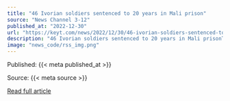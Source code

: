 ```yaml
---
title: "46 Ivorian soldiers sentenced to 20 years in Mali prison"
source: "News Channel 3-12"
published_at: "2022-12-30"
url: "https://keyt.com/news/2022/12/30/46-ivorian-soldiers-sentenced-to-20-years-in-mali-prison/"
description: "46 Ivorian soldiers sentenced to 20 years in Mali prisonThe post 46 Ivorian soldiers sentenced to 20 years in Mali prison appeared first on News Channel 3-12."
image: "news_code/rss_img.png"
---
```



  Published: {{< meta published_at >}}
  

  Source: {{< meta source >}}
  

  [Read full article]({{< meta url >}})
  

